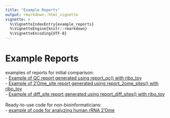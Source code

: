 ```yaml
---
title: "Example Reports"
output: rmarkdown::html_vignette
vignette: >
  %\VignetteIndexEntry{example_reports}
  %\VignetteEngine{knitr::rmarkdown}
  %\VignetteEncoding{UTF-8}
---
```


# Example Reports

examples of reports for initial comparison: <br>
- [Example of QC report generated using report_qc() with ribo_toy](quality_control.html)<br>
- [Example of 2’Ome_site report generated using report_2ome_sites() with ribo_toy](2ome_analysis.html)<br>
- [Example of diff_site report generated using report_diff_sites() with ribo_toy](diff_sites.html)<br>
<br>
Ready-to-use code for non-bioinformaticians: <br>
- [example of code for analyzing human rRNA 2’Ome](Model_human.html)<br>
